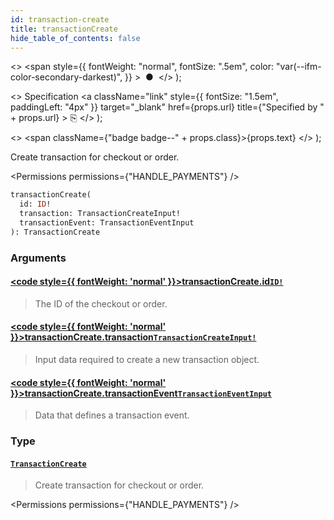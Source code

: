 ```yaml
---
id: transaction-create
title: transactionCreate
hide_table_of_contents: false
---
```


  <>
    <span
      style={{
        fontWeight: "normal",
        fontSize: ".5em",
        color: "var(--ifm-color-secondary-darkest)",
      }}
    >
      &nbsp;●&nbsp;
    </span>
  </>
);

  <>
    Specification
    <a
      className="link"
      style={{ fontSize: "1.5em", paddingLeft: "4px" }}
      target="\_blank"
      href={props.url}
      title={"Specified by " + props.url}
    >
      ⎘
    </a>
  </>
);

  <>
    <span className={"badge badge--" + props.class}>{props.text}</span>
  </>
);

Create transaction for checkout or order.

<Badge text="Added in Saleor 3.4" class="secondary margin-bottom--sm" />

<FeaturePreview />

<Permissions permissions={"HANDLE_PAYMENTS"} />

```graphql
transactionCreate(
  id: ID!
  transaction: TransactionCreateInput!
  transactionEvent: TransactionEventInput
): TransactionCreate
```

### Arguments

#### [<code style={{ fontWeight: 'normal' }}>transactionCreate.<b>id</b></code>](#)<Bullet />[`ID!`](../../../api-reference/miscellaneous/scalars/id) <Badge class="secondary" text="non-null"/> <Badge class="secondary" text="scalar"/> <Badge class="secondary" text="miscellaneous"/>

> The ID of the checkout or order.

#### [<code style={{ fontWeight: 'normal' }}>transactionCreate.<b>transaction</b></code>](#)<Bullet />[`TransactionCreateInput!`](../../../api-reference/payments/inputs/transaction-create-input) <Badge class="secondary" text="non-null"/> <Badge class="secondary" text="input"/> <Badge class="secondary" text="payments"/>

> Input data required to create a new transaction object.

#### [<code style={{ fontWeight: 'normal' }}>transactionCreate.<b>transactionEvent</b></code>](#)<Bullet />[`TransactionEventInput`](../../../api-reference/payments/inputs/transaction-event-input) <Badge class="secondary" text="input"/> <Badge class="secondary" text="payments"/>

> Data that defines a transaction event.

### Type

#### [`TransactionCreate`](../../../api-reference/payments/objects/transaction-create) <Badge class="secondary" text="object"/> <Badge class="secondary" text="payments"/>

> Create transaction for checkout or order.

<Badge text="Added in Saleor 3.4" class="secondary margin-bottom--sm" />

<FeaturePreview />

<Permissions permissions={"HANDLE_PAYMENTS"} />

>


